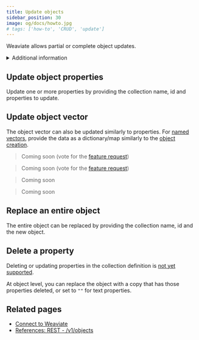 ```yaml
---
title: Update objects
sidebar_position: 30
image: og/docs/howto.jpg
# tags: ['how-to', 'CRUD', 'update']
---
```





Weaviate allows partial or complete object updates.


<details>
  <summary>Additional information</summary>

  - Partial updates use [`PATCH` requests to the `/v1/objects` REST API endpoint](../api/rest/objects.md#update-a-data-object) under the hood.
  - Complete updates use [`PUT` requests to the `/v1/objects` REST API endpoint](../api/rest/objects.md#update-a-data-object) under the hood.
  - Updates that include a `vector` property will recalculate the vector embedding (unless all updated `text` properties are [skipped](../manage-data/collections.mdx#property-level-module-settings)).
  - To update objects, you must provide the collection name, id and properties to update.
  - For [multi-tenancy](../concepts/data.md#multi-tenancy) collections, you will also need to specify the tenant name. See [Manage data: multi-tenancy operations](./multi-tenancy.md) for details on how.
  <br/>


  <RestObjectsCRUDClassnameNote/>

</details>


## Update object properties

Update one or more properties by providing the collection name, id and properties to update.

<Tabs groupId="languages">
  <TabItem value="py" label="Python (v4)">
    <FilteredTextBlock
      text={PyCode}
      startMarker="# UpdateProps START"
      endMarker="# UpdateProps END"
      language="py"
    />
  </TabItem>
  <TabItem value="py3" label="Python (v3)">
    <FilteredTextBlock
      text={PyCodeV3}
      startMarker="# UpdateProps START"
      endMarker="# UpdateProps END"
      language="py"
    />
  </TabItem>

  <TabItem value="js" label="JS/TS (Beta)">
    <FilteredTextBlock
      text={TSCode}
      startMarker="// UpdateProps START"
      endMarker="// UpdateProps END"
      language="ts"
    />
  </TabItem>

  <TabItem value="js2" label="JS/TS">
    <FilteredTextBlock
      text={TSCodeLegacy}
      startMarker="// UpdateProps START"
      endMarker="// UpdateProps END"
      language="ts"
    />
  </TabItem>

  <TabItem value="java" label="Java">
    <FilteredTextBlock
      text={JavaCode}
      startMarker="// UpdateProps START"
      endMarker="// UpdateProps END"
      language="java"
    />
  </TabItem>

  <TabItem value="go" label="Go">
    <FilteredTextBlock
      text={GoCode}
      startMarker="// UpdateProps START"
      endMarker="// UpdateProps END"
      language="go"
    />
  </TabItem>
</Tabs>


## Update object vector

The object vector can also be updated similarly to properties. For [named vectors](../config-refs/schema/multi-vector.md), provide the data as a dictionary/map similarly to the [object creation](./create.mdx#create-an-object-with-named-vectors).

<Tabs groupId="languages">
  <TabItem value="py" label="Python (v4)">
    <FilteredTextBlock
      text={PyCode}
      startMarker="# UpdateVector START"
      endMarker="# UpdateVector END"
      language="py"
    />
  </TabItem>
  <TabItem value="py3" label="Python (v3)">
    <FilteredTextBlock
      text={PyCodeV3}
      startMarker="# UpdateVector START"
      endMarker="# UpdateVector END"
      language="py"
    />
  </TabItem>

  <TabItem value="js" label="JS/TS (Beta)">

  >  Coming soon (vote for the [feature request](https://github.com/weaviate/typescript-client/issues/64))

  </TabItem>

  <TabItem value="js2" label="JS/TS">

  >  Coming soon (vote for the [feature request](https://github.com/weaviate/typescript-client/issues/64))

  </TabItem>

  <TabItem value="java" label="Java">

  >  Coming soon

  </TabItem>

  <TabItem value="go" label="Go">

  >  Coming soon

  </TabItem>
</Tabs>


## Replace an entire object

The entire object can be replaced by providing the collection name, id and the new object.

<Tabs groupId="languages">
  <TabItem value="py" label="Python (v4)">
    <FilteredTextBlock
      text={PyCode}
      startMarker="# Replace START"
      endMarker="# Replace END"
      language="py"
    />
  </TabItem>
  <TabItem value="py3" label="Python (v3)">
    <FilteredTextBlock
      text={PyCodeV3}
      startMarker="# Replace START"
      endMarker="# Replace END"
      language="py"
    />
  </TabItem>

  <TabItem value="js" label="JS/TS (Beta)">
    <FilteredTextBlock
      text={TSCode}
      startMarker="// Replace START"
      endMarker="// Replace END"
      language="ts"
    />
  </TabItem>

  <TabItem value="js2" label="JS/TS">
    <FilteredTextBlock
      text={TSCodeLegacy}
      startMarker="// Replace START"
      endMarker="// Replace END"
      language="ts"
    />
  </TabItem>

  <TabItem value="java" label="Java">
    <FilteredTextBlock
      text={JavaCode}
      startMarker="// Replace START"
      endMarker="// Replace END"
      language="java"
    />
  </TabItem>

  <TabItem value="go" label="Go">
    <FilteredTextBlock
      text={GoCode}
      startMarker="// Replace START"
      endMarker="// Replace END"
      language="go"
    />
  </TabItem>
</Tabs>


## Delete a property

Deleting or updating properties in the collection definition is [not yet supported](https://github.com/weaviate/weaviate/issues/2848).

At object level, you can replace the object with a copy that has those properties deleted, or set to `""` for text properties.

<Tabs groupId="languages">
  <TabItem value="py" label="Python (v4)">
    <FilteredTextBlock
      text={PyCode}
      startMarker="# DelProps START"
      endMarker="# DelProps END"
      language="py"
    />
  </TabItem>
  <TabItem value="py3" label="Python (v3)">
    <FilteredTextBlock
      text={PyCodeV3}
      startMarker="# DelProps START"
      endMarker="# DelProps END"
      language="py"
    />
  </TabItem>

  <TabItem value="js" label="JS/TS (Beta)">
    <FilteredTextBlock
      text={TSCode}
      startMarker="// DelProps START"
      endMarker="// DelProps END"
      language="ts"
    />
  </TabItem>

  <TabItem value="js2" label="JS/TS">
    <FilteredTextBlock
      text={TSCodeLegacy}
      startMarker="// DelProps START"
      endMarker="// DelProps END"
      language="ts"
    />
  </TabItem>

  <TabItem value="java" label="Java">
    <FilteredTextBlock
      text={JavaCode}
      startMarker="// DelProps START"
      endMarker="// DelProps END"
      language="java"
    />
  </TabItem>

  <TabItem value="go" label="Go">
    <FilteredTextBlock
      text={GoCode}
      startMarker="// DelProps START"
      endMarker="// DelProps END"
      language="go"
    />
  </TabItem>
</Tabs>


## Related pages

- [Connect to Weaviate](/developers/weaviate/starter-guides/connect.mdx)
- [References: REST - /v1/objects](../api/rest/objects.md#update-a-data-object)



<DocsMoreResources />
